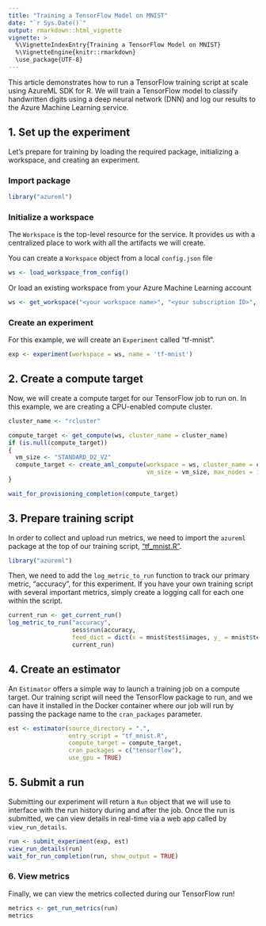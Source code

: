 ```yaml
---
title: "Training a TensorFlow Model on MNIST"
date: "`r Sys.Date()`"
output: rmarkdown::html_vignette
vignette: >
  %\VignetteIndexEntry{Training a TensorFlow Model on MNIST}
  %\VignetteEngine{knitr::rmarkdown}
  \use_package{UTF-8}
---
```


This article demonstrates how to run a TensorFlow training script at scale using AzureML SDK for R. We will train a TensorFlow model to classify handwritten digits using a deep neural network (DNN) and log our results to the Azure Machine Learning service.

## 1. Set up the experiment

Let's prepare for training by loading the required package, initializing a workspace, and creating an experiment.

### Import package
```r
library("azureml")
```

### Initialize a workspace

The `Workspace` is the top-level resource for the service. It provides us with a centralized place to work with all the artifacts we will create. 

You can create a `Workspace` object from a local `config.json` file
```r
ws <- load_workspace_from_config()
```

Or load an existing workspace from your Azure Machine Learning account
```r
ws <- get_workspace("<your workspace name>", "<your subscription ID>", "<your resource group>")
```

### Create an experiment

For this example, we will create an `Experiment` called "tf-mnist".

```r
exp <- experiment(workspace = ws, name = 'tf-mnist')
```

## 2. Create a compute target

Now, we will create a compute target for our TensorFlow job to run on. In this example, we are creating a CPU-enabled compute cluster.
```r
cluster_name <- "rcluster"

compute_target <- get_compute(ws, cluster_name = cluster_name)
if (is.null(compute_target))
{
  vm_size <- "STANDARD_D2_V2"
  compute_target <- create_aml_compute(workspace = ws, cluster_name = cluster_name,
                                       vm_size = vm_size, max_nodes = 1)
}

wait_for_provisioning_completion(compute_target)
```

## 3. Prepare training script

In order to collect and upload run metrics, we need to import the `azureml` package at the top of our training script, ["tf_mnist.R"](tf_mnist.R).

```r
library("azureml")
```

Then, we need to add the `log_metric_to_run` function to track our primary metric,  "accuracy", for this experiment. If you have your own training script with several important metrics, simply create a logging call for each one within the script.

```r
current_run <- get_current_run()
log_metric_to_run("accuracy",
                  sess$run(accuracy,
                  feed_dict = dict(x = mnist$test$images, y_ = mnist$test$labels)),
                  current_run)
```

## 4. Create an estimator

An `Estimator` offers a simple way to launch a training job on a compute target. Our training script will need the TensorFlow package to run, and we can have it installed in the Docker container where our job will run by passing the package name to the `cran_packages` parameter.

```r
est <- estimator(source_directory = ".",
                 entry_script = "tf_mnist.R",
                 compute_target = compute_target,
                 cran_packages = c("tensorflow"),
                 use_gpu = TRUE)
```

## 5. Submit a run

Submitting our experiment will return a `Run` object that we will use to interface with the run history during and after the job. Once the run is submitted, we can view details in real-time via a web app called by `view_run_details`.

```r
run <- submit_experiment(exp, est)
view_run_details(run)
wait_for_run_completion(run, show_output = TRUE)
```

### 6. View metrics

Finally, we can view the metrics collected during our TensorFlow run!

```r
metrics <- get_run_metrics(run)
metrics
```
